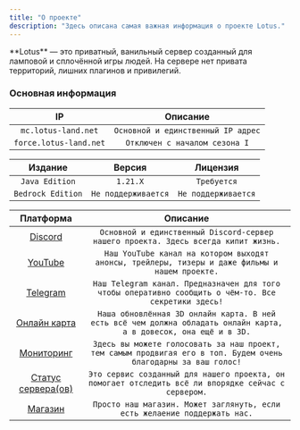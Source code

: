 ```yaml
---
title: "О проекте"
description: "Здесь описана самая важная информация о проекте Lotus."
---
```


<Check>
  **Lotus** — это приватный, ванильный сервер созданный для ламповой и cплoчённой игры людей. На сервере нет привата территорий, лишних плагинов и привилегий.
</Check>

### Основная информация

| IP                     | Описание                           |
| :--------------------: | :--------------------------------: |
| `mc.lotus-land.net`    | `Основной и единственный IP адрес` |
| `force.lotus-land.net` | `Отключен с началом сезона I`      |

| Издание           | Версия              | Лицензия            |
| :---------------: | :-----------------: | :-----------------: |
| `Java Edition`    | `1.21.X`            | `Требуется`         |
| `Bedrock Edition` | `Не поддерживается` | `Не поддерживается` |

| Платформа                                                            | Описание                                                                                                          |
| :------------------------------------------------------------------: | :---------------------------------------------------------------------------------------------------------------: |
| [Discord](https://discord.gg/YCJ9wweXKv)                             | `Основной и единственный Discord-сервер нашего проекта. Здесь всегда кипит жизнь.`                                |
| [YouTube](https://www.youtube.com/@LotusNetwork-y9h)                 | `Наш YouTube канал на котором выходят анонсы, трейлеры, тизеры и даже фильмы и нашем проекте.`                    |
| [Telegram](https://t.me/LotusMC)                                     | `Наш Telegram канал. Предназначен для того чтобы оперативно сообщить о чём-то. Все секретики здесь!`              |
| [Онлайн карта](https://map.lotus-land.net/)                          | `Наша обновлённая 3D онлайн карта. В ней есть всё чем должна обладать онлайн карта, а в довесок, она ещё и в 3D.` |
| [Мониторинг](https://hotmc.ru/minecraft-server-280106)               | `Здесь вы можете голосовать за наш проект, тем самым продвигая его в топ. Будем очень благодарны за ваш голос!`   |
| [Статус сервера(ов)](https://s.mcstatus.io/3f85f5c8525c38e8024c2c83) | `Это сервис созданный для нашего проекта, он помогает отследить всё ли впорядке сейчас с сервером.`               |
| [Магазин](https://shop.lotus-land.net/)                              | `Просто наш магазин. Может заглянуть, если есть желаение поддержать нас.`                                         |